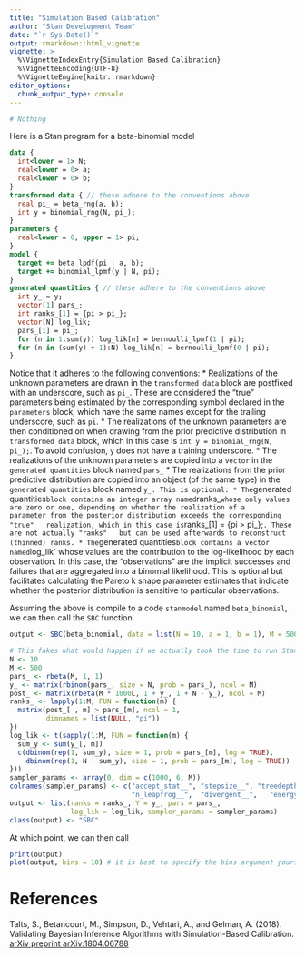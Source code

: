 ```yaml
---
title: "Simulation Based Calibration"
author: "Stan Development Team"
date: "`r Sys.Date()`"
output: rmarkdown::html_vignette
vignette: >
  %\VignetteIndexEntry{Simulation Based Calibration}
  %\VignetteEncoding{UTF-8}
  %\VignetteEngine{knitr::rmarkdown}
editor_options: 
  chunk_output_type: console
---
```


```r
# Nothing
```

Here is a Stan program for a beta-binomial model
```stan
data {
  int<lower = 1> N;
  real<lower = 0> a;
  real<lower = 0> b;
}
transformed data { // these adhere to the conventions above
  real pi_ = beta_rng(a, b);
  int y = binomial_rng(N, pi_);
}
parameters {
  real<lower = 0, upper = 1> pi;
}
model {
  target += beta_lpdf(pi | a, b);
  target += binomial_lpmf(y | N, pi);
}
generated quantities { // these adhere to the conventions above
  int y_ = y;
  vector[1] pars_;
  int ranks_[1] = {pi > pi_};
  vector[N] log_lik;
  pars_[1] = pi_;
  for (n in 1:sum(y)) log_lik[n] = bernoulli_lpmf(1 | pi);
  for (n in (sum(y) + 1):N) log_lik[n] = bernoulli_lpmf(0 | pi);
}
```
Notice that it adheres to the following conventions:
* Realizations of the unknown parameters are drawn in the `transformed data`
  block are postfixed with an underscore, such as `pi_`.
  These are considered the "true" parameters being estimated by
  the corresponding symbol declared in the `parameters` block, which
  have the same names except for the trailing underscore, such as `pi`.
* The realizations of the unknown parameters are then conditioned on when drawing from
  the prior predictive distribution in `transformed data` block, which in this
  case is `int y = binomial_rng(N, pi_);`. To avoid confusion, `y` does not have a 
  training underscore.
* The realizations of the unknown parameters are copied into a `vector`
  in the `generated quantities` block named `pars_`
* The realizations from the prior predictive distribution are copied 
  into an object (of the same type) in the `generated quantities` block
  named `y_. This is optional.
* The `generated quantities` block contains an integer array named 
  `ranks_` whose only values are zero or one, depending on whether the realization of a 
  parameter from the posterior distribution exceeds the corresponding "true"
  realization, which in this case is `ranks_[1] = {pi > pi_};`. These are not actually "ranks"
  but can be used afterwards to reconstruct (thinned) ranks.
* The `generated quantities` block contains a vector named `log_lik` whose values
  are the contribution to the log-likelihood by each observation. In this case, 
  the "observations" are the implicit successes and failures that are aggregated
  into a binomial likelihood. This is optional but facilitates calculating the
  Pareto k shape parameter estimates that indicate whether the posterior distribution
  is sensitive to particular observations.

Assuming the above is compile to a code `stanmodel` named `beta_binomial`, we can
then call the `SBC` function
```r
output <- SBC(beta_binomial, data = list(N = 10, a = 1, b = 1), M = 500, refresh = 0)
```
```r
# This fakes what would happen if we actually took the time to run Stan.
N <- 10
M <- 500
pars_ <- rbeta(M, 1, 1)
y_ <- matrix(rbinom(pars_, size = N, prob = pars_), ncol = M)
post_ <- matrix(rbeta(M * 1000L, 1 + y_, 1 + N - y_), ncol = M)
ranks_ <- lapply(1:M, FUN = function(m) {
  matrix(post_[ , m] > pars_[m], ncol = 1, 
         dimnames = list(NULL, "pi"))
})
log_lik <- t(sapply(1:M, FUN = function(m) {
  sum_y <- sum(y_[, m])
  c(dbinom(rep(1, sum_y), size = 1, prob = pars_[m], log = TRUE),
    dbinom(rep(1, N - sum_y), size = 1, prob = pars_[m], log = TRUE))
}))
sampler_params <- array(0, dim = c(1000, 6, M))
colnames(sampler_params) <- c("accept_stat__", "stepsize__", "treedepth__",   
                              "n_leapfrog__",  "divergent__",   "energy__")
output <- list(ranks = ranks_, Y = y_, pars = pars_, 
               log_lik = log_lik, sampler_params = sampler_params)
class(output) <- "SBC"
```
At which point, we can then call
```r
print(output)
plot(output, bins = 10) # it is best to specify the bins argument yourself
```

# References

  Talts, S., Betancourt, M., Simpson, D., Vehtari, A., and Gelman, A. (2018).
  Validating Bayesian Inference Algorithms with Simulation-Based Calibration.
  [arXiv preprint arXiv:1804.06788](https://arxiv.org/abs/1804.06788)
